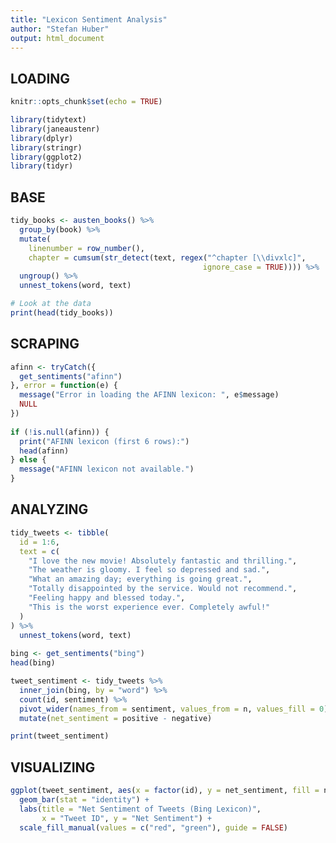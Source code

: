 ---
title: "Lexicon Sentiment Analysis"
author: "Stefan Huber"
output: html_document
---

## LOADING

```{r setup, include=FALSE}
knitr::opts_chunk$set(echo = TRUE)

library(tidytext)
library(janeaustenr)
library(dplyr)
library(stringr)
library(ggplot2)
library(tidyr)
```

## BASE

```{r base-code}
tidy_books <- austen_books() %>%
  group_by(book) %>%
  mutate(
    linenumber = row_number(),
    chapter = cumsum(str_detect(text, regex("^chapter [\\divxlc]", 
                                           ignore_case = TRUE)))) %>%
  ungroup() %>%
  unnest_tokens(word, text)

# Look at the data
print(head(tidy_books))
```

## SCRAPING

```{r}
afinn <- tryCatch({  
  get_sentiments("afinn")  
}, error = function(e) {  
  message("Error in loading the AFINN lexicon: ", e$message)  
  NULL  
})  
  
if (!is.null(afinn)) {  
  print("AFINN lexicon (first 6 rows):")  
  head(afinn)  
} else {  
  message("AFINN lexicon not available.")  
}  
```
## ANALYZING

```{r data-analysis}
tidy_tweets <- tibble(  
  id = 1:6,  
  text = c(  
    "I love the new movie! Absolutely fantastic and thrilling.",  
    "The weather is gloomy. I feel so depressed and sad.",  
    "What an amazing day; everything is going great.",  
    "Totally disappointed by the service. Would not recommend.",  
    "Feeling happy and blessed today.",  
    "This is the worst experience ever. Completely awful!"  
  )  
) %>%  
  unnest_tokens(word, text)  
  
bing <- get_sentiments("bing")  
head(bing)  

tweet_sentiment <- tidy_tweets %>%  
  inner_join(bing, by = "word") %>%  
  count(id, sentiment) %>%  
  pivot_wider(names_from = sentiment, values_from = n, values_fill = 0) %>%  
  mutate(net_sentiment = positive - negative)  

print(tweet_sentiment)  
```

## VISUALIZING

```{r data-visualization}
ggplot(tweet_sentiment, aes(x = factor(id), y = net_sentiment, fill = net_sentiment > 0)) +  
  geom_bar(stat = "identity") +  
  labs(title = "Net Sentiment of Tweets (Bing Lexicon)",  
       x = "Tweet ID", y = "Net Sentiment") +  
  scale_fill_manual(values = c("red", "green"), guide = FALSE)  
```